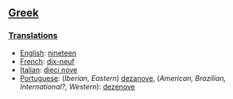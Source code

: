 ==[[Greek]]==
===[[Translations]]===

*[[English]]: [[nineteen]]
*[[French]]: [[dix-neuf]]
*[[Italian]]: [[dieci nove]]
*[[Portuguese]]: (''Iberian, Eastern'') [[dezanove]], (''American, Brazilian, International?, Western''): [[dezenove]]